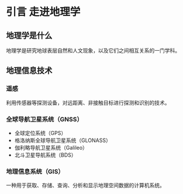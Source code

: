 # 引言 走进地理学

## 地理学是什么

地理学是研究地球表层自然和人文现象，以及它们之间相互关系的一门学科。

## 地理信息技术

### 遥感

利用传感器等探测设备，对远距离、非接触目标进行探测和识别的技术。

### 全球导航卫星系统（GNSS）

- 全球定位系统（GPS）
- 格洛纳斯全球导航卫星系统（GLONASS）
- 伽利略导航卫星系统（Galileo）
- 北斗卫星导航系统（BDS）

### 地理信息系统（GIS）

一种用于获取、存储、查询、分析和显示地理空间数据的计算机系统。